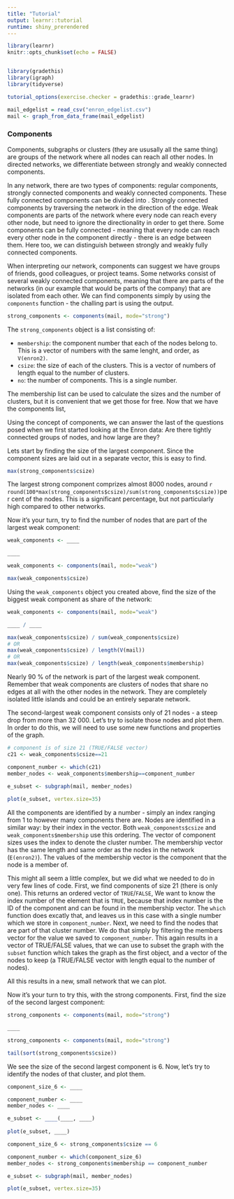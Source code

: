 ```yaml
---
title: "Tutorial"
output: learnr::tutorial
runtime: shiny_prerendered
---
```


```r
library(learnr)
knitr::opts_chunk$set(echo = FALSE)


library(gradethis)
library(igraph)
library(tidyverse)

tutorial_options(exercise.checker = gradethis::grade_learnr)

mail_edgelist = read_csv("enron_edgelist.csv")
mail <- graph_from_data_frame(mail_edgelist)

```


### Components
Components, subgraphs or clusters (they are ususally all the same thing) are groups of the network where all nodes can reach all other nodes. In directed networks, we differentiate between strongly and weakly connected components. 

In any network, there are two types of components:  regular components, strongly connected components and weakly connected components.  These fully connected components can be divided into . Strongly connected components  by traversing the network in the direction of the edge. Weak components are parts of the network where every node can reach every other node, but need to ignore the directionality in order to get there. Some components can be fully connected - meaning that every node can reach every other node in the component directly - there is an edge between them. Here too, we can distinguish between strongly and weakly fully connected components.

When interpreting our network, components can suggest we have groups of friends, good colleagues, or project teams. Some networks consist of several weakly connected components, meaning that there are parts of the networks (in our example that would be parts of the company) that are isolated from each other. We can find components simply by using the `components` function - the challing part is using the output.

```r

strong_components <- components(mail, mode="strong")

```

The `strong_components` object is a list consisting of:

- `membership`: the component number that each of the nodes belong to. This is a vector of numbers with the same lenght, and order, as `V(enron2)`.
- `csize`: the size of each of the clusters. This is a vector of numbers of length equal to the number of clusters.
- `no`: the number of components. This is a single number.

The membership list can be used to calculate the sizes and the number of clusters, but it is convenient that we get those for free. Now that we have the components list, 

Using the concept of components, we can answer the last of the questions posed when we first started looking at the Enron data: Are there tightly connected groups of nodes, and how large are they?

Lets start by finding the size of the largest component. Since the component sizes are laid out in a separate vector, this is easy to find.

```r

max(strong_components$csize)

```

The largest strong component comprizes almost 8000 nodes, around `r round(100*max(strong_components$csize)/sum(strong_components$csize))`per cent of the nodes. This is a significant percentage, but not particularly high compared to other networks.

Now it's your turn, try to find the number of nodes that are part of the largest weak component:

```r

weak_components <- ____

____

```


```r

weak_components <- components(mail, mode="weak")

max(weak_components$csize)

```



Using the `weak_components` object you created above, find the size of the biggest weak component as share of the network:

```r

weak_components <- components(mail, mode="weak")

```


```r

____ / ____

```

```r

max(weak_components$csize) / sum(weak_components$csize)
# OR
max(weak_components$csize) / length(V(mail))
# OR
max(weak_components$csize) / length(weak_components$membership)

```

Nearly 90 % of the network is part of the largest weak component. Remember that weak components are clusters of nodes that share no edges at all with the other nodes in the network. They are completely isolated little islands and could be an entirely separate network.

The second-largest weak component consists only of 21 nodes - a steep drop from more than 32 000. Let's try to isolate those nodes and plot them. In order to do this, we will need to use some new functions and properties of the graph.

```r

# component is of size 21 (TRUE/FALSE vector)
c21 <- weak_components$csize==21

component_number <- which(c21)
member_nodes <- weak_components$membership==component_number

e_subset <- subgraph(mail, member_nodes)
  
plot(e_subset, vertex.size=35)

```

All the components are identified by a number - simply an index ranging from 1 to however many components there are. Nodes are identified in a similar way: by their index in the vector. Both `weak_components$csize` and `weak_components$membership` use this ordering. The vector of component sizes uses the index to denote the cluster number. The membership vector has the same length and same order as the nodes in the network (`E(enron2)`). The values of the membership vector is the component that the node is a member of.

This might all seem a little complex, but we did what we needed to do in very few lines of code. First, we find components of size 21 (there is only one). This returns an ordered vector of `TRUE`/`FALSE`, We want to know the index number of the element that is `TRUE`, because that index number is the ID of the component and can be found in the membership vector. The `which` function does excatly that, and leaves us in this case with a single number which we store in `component_number`. Next, we need to find the nodes that are part of that cluster number. We do that simply by filtering the members vector for the value we saved to `component_number`. This again results in a vector of TRUE/FALSE values, that we can use to subset the graph with the `subset` function which takes the graph as the first object, and a vector of the nodes to keep (a TRUE/FALSE vector with length equal to the number of nodes).

All this results in a new, small network that we can plot.

Now it's your turn to try this, with the strong components. First, find the size of the second largest component:

```r

strong_components <- components(mail, mode="strong")

____

```

```r

strong_components <- components(mail, mode="strong")

tail(sort(strong_components$csize))

```

We see the size of the second largest component is 6. Now, let's try to identify the nodes of that cluster, and plot them.

```r

component_size_6 <- ____ 

component_number <- ____
member_nodes <- ____

e_subset <- ____(____, ____)
  
plot(e_subset, ____)

```

```r

component_size_6 <- strong_components$csize == 6 

component_number <- which(component_size_6)
member_nodes <- strong_components$membership == component_number

e_subset <- subgraph(mail, member_nodes)

plot(e_subset, vertex.size=35)

```
